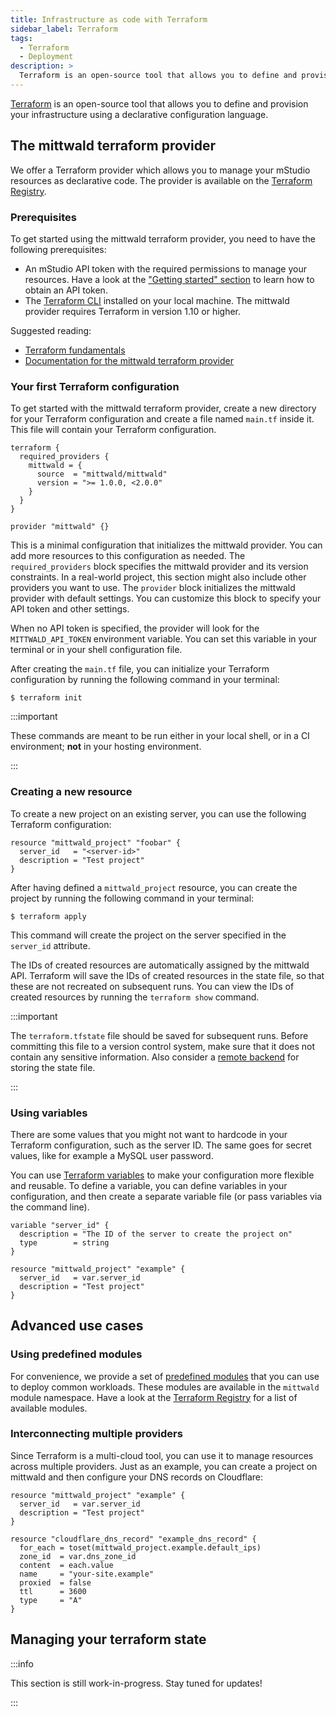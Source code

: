 ```yaml
---
title: Infrastructure as code with Terraform
sidebar_label: Terraform
tags:
  - Terraform
  - Deployment
description: >
  Terraform is an open-source tool that allows you to define and provision your infrastructure using a declarative configuration language.
---
```


[Terraform][terraform] is an open-source tool that allows you to define and provision your infrastructure using a declarative configuration language.

## The mittwald terraform provider

We offer a Terraform provider which allows you to manage your mStudio resources as declarative code. The provider is available on the [Terraform Registry][provider].

### Prerequisites

To get started using the mittwald terraform provider, you need to have the following prerequisites:

- An mStudio API token with the required permissions to manage your resources. Have a look at the ["Getting started" section][apitoken] to learn how to obtain an API token.
- The [Terraform CLI][terraform] installed on your local machine. The mittwald provider requires Terraform in version 1.10 or higher.

Suggested reading:

- [Terraform fundamentals][terraform-fundamentals]
- [Documentation for the mittwald terraform provider][provider]

### Your first Terraform configuration

To get started with the mittwald terraform provider, create a new directory for your Terraform configuration and create a file named `main.tf` inside it. This file will contain your Terraform configuration.

```hcl title="main.tf"
terraform {
  required_providers {
    mittwald = {
      source  = "mittwald/mittwald"
      version = ">= 1.0.0, <2.0.0"
    }
  }
}

provider "mittwald" {}
```

This is a minimal configuration that initializes the mittwald provider. You can add more resources to this configuration as needed. The `required_providers` block specifies the mittwald provider and its version constraints. In a real-world project, this section might also include other providers you want to use. The `provider` block initializes the mittwald provider with default settings. You can customize this block to specify your API token and other settings.

When no API token is specified, the provider will look for the `MITTWALD_API_TOKEN` environment variable. You can set this variable in your terminal or in your shell configuration file.

After creating the `main.tf` file, you can initialize your Terraform configuration by running the following command in your terminal:

```shellsession title="Local shell session"
$ terraform init
```

:::important

These commands are meant to be run either in your local shell, or in a CI environment; **not** in your hosting environment.

:::

### Creating a new resource

To create a new project on an existing server, you can use the following Terraform configuration:

```hcl title="main.tf"
resource "mittwald_project" "foobar" {
  server_id   = "<server-id>"
  description = "Test project"
}
```

After having defined a `mittwald_project` resource, you can create the project by running the following command in your terminal:

```shellsession
$ terraform apply
```

This command will create the project on the server specified in the `server_id` attribute.

The IDs of created resources are automatically assigned by the mittwald API. Terraform will save the IDs of created resources in the state file, so that these are not recreated on subsequent runs. You can view the IDs of created resources by running the `terraform show` command.

:::important

The `terraform.tfstate` file should be saved for subsequent runs. Before committing this file to a version control system, make sure that it does not contain any sensitive information. Also consider a [remote backend][terraform-remote] for storing the state file.

:::

### Using variables

There are some values that you might not want to hardcode in your Terraform configuration, such as the server ID. The same goes for secret values, like for example a MySQL user password.

You can use [Terraform variables][terraform-variables] to make your configuration more flexible and reusable. To define a variable, you can define variables in your configuration, and then create a separate variable file (or pass variables via the command line).

```hcl
variable "server_id" {
  description = "The ID of the server to create the project on"
  type        = string
}

resource "mittwald_project" "example" {
  server_id   = var.server_id
  description = "Test project"
}
```

## Advanced use cases

### Using predefined modules

For convenience, we provide a set of [predefined modules][terraform-modules] that you can use to deploy common workloads. These modules are available in the `mittwald` module namespace. Have a look at the [Terraform Registry][terraform-modules] for a list of available modules.

### Interconnecting multiple providers

Since Terraform is a multi-cloud tool, you can use it to manage resources across multiple providers. Just as an example, you can create a project on mittwald and then configure your DNS records on Cloudflare:

```hcl
resource "mittwald_project" "example" {
  server_id   = var.server_id
  description = "Test project"
}

resource "cloudflare_dns_record" "example_dns_record" {
  for_each = toset(mittwald_project.example.default_ips)
  zone_id  = var.dns_zone_id
  content  = each.value
  name     = "your-site.example"
  proxied  = false
  ttl      = 3600
  type     = "A"
}
```

## Managing your terraform state

:::info

This section is still work-in-progress. Stay tuned for updates!

:::

[terraform]: https://developer.hashicorp.com/terraform
[terraform-fundamentals]: https://developer.hashicorp.com/terraform/tutorials/cli
[terraform-remote]: https://developer.hashicorp.com/terraform/language/state/remote
[terraform-variables]: https://developer.hashicorp.com/terraform/language/values/variables
[terraform-modules]: https://registry.terraform.io/namespaces/mittwald
[provider]: https://registry.terraform.io/providers/mittwald/mittwald/latest
[apitoken]: /docs/v2/api/intro
